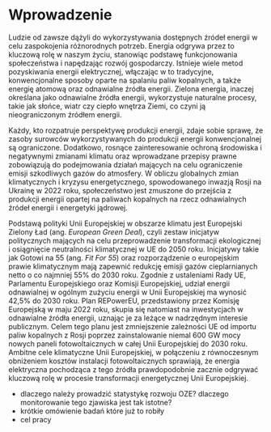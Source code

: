 # Wprowadzenie {#sec-wprowadzenie}

<!--
Wprowadzenie powinno mieć charakter opisu od ogółu do szczegółu (np. trzy-pięć paragrafów).
Pierwszy paragraf powinien być najbardziej ogólny, a kolejne powinny przybliżać czytelnika do problemu.
Przedostatni paragraf powinien określić jaki jest problem (są problemy), który praca ma rozwiązać i dlaczego jest to (są one) ważne.

Wprowadzenie powinno być zakończone stwierdzeniem celu pracy.
Dodatkowo tutaj może znaleźć się również krótki opis co zostało zrealizowane w pracy.
-->
<!--

Wykorzystanie odnawialnych źródeł energii jako alternatywy dla źródeł kopalnych jest jednym
z priorytetów w kontekście zachodzących zmian klimatu. 

3
Uwarunkowania prawne
Europejski Zielony Ład (European Green Deal)
inicjatywy chodzi „Gotowi na 55” (Fit For 55)

Po renegocjacji ustaleń Rady UE, Parlamentu Europejskiego oraz Komisji Europejskiej w Unii
Europejskiej w 2030 roku udział odnawialnych źródeł energii w miksie energetycznym ma
wynosić 42,5%. Ze względu na fakt, iż koszt instalacji fotowoltaicznych spada przy
jednoczesnym dynamicznym wzroście ilości mocy zainstalowanej, jest to źródło energii
elektrycznej o ogromnym wpływie na ostateczny wynik starań i na transformację energetyczną
jako taką.
Podstawą polityki unijnej w aspekcie rolnictwa oraz klimatu jest Europejski Zielony Ład –
pakiet inicjatyw politycznych mających na celu osiągnięcie przez UE neutralności klimatycznej
do 2050 r. Został zainicjowany przez Komisję Europejską w grudniu 2019 roku. Do inicjatyw tych należy „Fit For 55”, stanowiący propozycje zmian przepisów związanych z klimatem,
energetyką i transportem, czy też rozporządzenie o europejskim prawie klimatycznym, które
zmienia zobowiązanie do zmniejszenia emisji gazów cieplarnianych netto o co najmniej 55%
do 2030 r. oraz do osiągnięcia neutralności klimatycznej do 2050 r. w prawnie wiążące.
Ponadto, pakiet inicjatyw uzupełnia strategia UE w zakresie przystosowania się do zmiany
klimatu, strategia na rzecz bioróżnorodności 2030, strategia „od pola do stołu”, europejska
strategia przemysłowa i wiele innych. 
REPowerEU to plan zaprezentowany przez Komisję Europejską w maju 2022 roku, identyfikujący inwestycje w OZE jako leżące w nadrzędnym interesie publicznym. Głównym motywem planu jest uniezależnienie się od importu paliw kopalnych z Rosji. REPowerEU zakłada prawie 600 GW mocy nowych paneli fotowoltaicznych zainstalowanych w Unii Europejskiej do 2030 roku. Dodatkowo, Komisja Europejska w tegorocznym komunikacie „Strategia UE na rzecz energii słonecznej” zauważa
potencjał połączenia rolniczego wykorzystania gruntów z wytwarzaniem energii z fotowoltaiki. 


4
dlaczego należy prowadzić statystykę oze?
czy można to robić na podstawie danych teledetekcyjnych?
czy na ich podstawie jest możliwe śledzenie rozwoju energetyki odnawialnej (rozwoj energetyki pochodzącej z farm fotowoltaicznych)?

Transformacja energetyczna jest procesem bardzo dynamicznym, którego monitorowanie ma istotny wpływ na rozwój kolejnych projektów dotyczących energetyki niekonwencjonalnej.

Odnawialne źródła energii towarzyszą ludziom od początku dziejów. Energię wiatru uży‐
wano do napędzania łodzi czy spalanie biomasy jako źródło ciepła. Nasilające się zmiany kli‐
matyczne wymusiły na rządach przyspieszenie dążenia do neutralności klimatycznej. Również
Polska zdeklarowała się znacząco zwiększyć udział energii ze źródeł odnawialnych, dążąc do
neutralności klimatycznej w 2050 roku.
Osiągnięcie powyższych celów będzie jedynie możliwe w momencie dokładnego monitoro‐
wania wyników oraz posiadania najaktualniejszych informacji dotyczących odnawialnych źródeł
energii. 

Jednakże, aby ten cel osiągnąć istotne jest monitorowanie oraz posiadanie aktualnych źródeł danych w zakresie wykorzystania odnawialnych źródeł energii.

5 
badania które już to robiły
Globalna baza danych elektrowni (*Global Power Plant Database*) [@globalpowerplantdb_2021], stworzona przez Byersa et al. [-@byers_2018_globalpowerplantdb] i udostępniona w czerwcu 2021 roku, wskazuje na istnienie zaledwie x elektrowni fotowoltaicznych w całej Polsce na wspomniany okres.
Ujednolicone globalne zbiory danych dotyczące lokalizacji farm wiatrowych i słonecznych oraz mocy produkowanej (*Harmonised global datasets of wind and solar farm locations and power*), opracowane na podstawie danych OpenStreetMap przez Dunnetta et al. [-@dunnet_2020_wind_solar], sugerują, że do końca roku 2018 na obszarze badania występowało jedynie x instalacji fotowoltaicznych, które zajmowały powierzchnię x hektarów.
Istnieje również jeden zbiór danych, którego sposób stworzenia był najbardziej zbliżony do omawianego w niniejszym badaniu.

@kruitwagen_2021_pv, wykorzystując zdjęcia satelitarne SPOT-6/7 i Sentinel-2 w połączeniu z metodami uczenia maszynowego, wskazał istniejące konstrukcje fotowoltaiczne na świecie na dzień 30 września 2018 roku.

w poprzednich badaniach dotyczących detekcji farm fotowoltaicznych na podstawie danych teledetekcyjnych przez Zhanga et al. [-@zhang_2021_texture], Plakmana et al. [-@plakman_2022_pv], Wanga et al. [-@wang_2022_pv] i innych, takie jak:

6
cel pracy
Praca inżynierska podejmuje się określenia optymalnych metod uczenia maszynowego do wykrywania farm fotowoltaicznych na podstawie danych teledetekcyjnych
-->

Ludzie od zawsze dążyli do wykorzystywania dostępnych źródeł energii w celu zaspokojenia różnorodnych potrzeb.
Energia odgrywa przez to kluczową rolę w naszym życiu, stanowiąc podstawę funkcjonowania społeczeństwa i napędzając rozwój gospodarczy.
Istnieje wiele metod pozyskiwania energii elektrycznej, włączając w to tradycyjne, konwencjonalne sposoby oparte na spalaniu paliw kopalnych, a także energię atomową oraz odnawialne źródła energii.
Zielona energia, inaczej określana jako odnawialne źródła energii, wykorzystuje naturalne procesy, takie jak słońce, wiatr czy ciepło wnętrza Ziemi, co czyni ją nieograniczonym źródłem energii.

Każdy, kto rozpatruje perspektywę produkcji energii, zdaje sobie sprawę, że zasoby surowców wykorzystywanych do produkcji energii konwencjonalnej są ograniczone.
Dodatkowo, rosnące zainteresowanie ochroną środowiska i negatywnymi zmianami klimatu oraz wprowadzane przepisy prawne zobowiązują do podejmowania działań mających na celu ograniczenie emisji szkodliwych gazów do atmosfery.
W obliczu globalnych zmian klimatycznych i kryzysu energetycznego, spowodowanego inwazją Rosji na Ukrainę w 2022 roku, społeczeństwo jest zmuszone do przejścia z produkcji energii opartej na paliwach kopalnych na rzecz odnawialnych źródeł energii i energetyki jądrowej.

Podstawą polityki Unii Europejskiej w obszarze klimatu jest Europejski Zielony Ład (ang. *European Green Deal*), czyli zestaw inicjatyw politycznych mających na celu przeprowadzenie transformacji ekologicznej i osiągnięcie neutralności klimatycznej w UE do 2050 roku.
Inicjatywy takie jak Gotowi na 55 (ang. *Fit For 55*) oraz rozporządzenie o europejskim prawie klimatycznym mają zapewnić redukcję emisji gazów cieplarnianych netto o co najmniej 55% do 2030 roku.
Zgodnie z ustaleniami Rady UE, Parlamentu Europejskiego oraz Komisji Europejskiej, udział energii odnawialnej w ogólnym zużyciu energii w Unii Europejskiej ma wynosić 42,5% do 2030 roku.
Plan REPowerEU, przedstawiony przez Komisję Europejską w maju 2022 roku, skupia się natomiast na inwestycjach w odnawialne źródła energii, uznając je za leżące w nadrzędnym interesie publicznym.
Celem tego planu jest zmniejszenie zależności UE od importu paliw kopalnych z Rosji poprzez zainstalowanie niemal 600 GW mocy nowych paneli fotowoltaicznych w całej Unii Europejskiej do 2030 roku.
Ambitne cele klimatyczne Unii Europejskiej, w połączeniu z równoczesnym obniżeniem kosztów instalacji fotowoltaicznych sprawiają, że energia elektryczna pochodząca z tego źródła prawdopodobnie zacznie odgrywać kluczową rolę w procesie transformacji energetycznej Unii Europejskiej.

- dlaczego należy prowadzić statystykę rozwoju OZE? dlaczego monitorowanie tego zjawiska jest tak istotne?
- krótkie omówienie badań które już to robiły
- cel pracy
